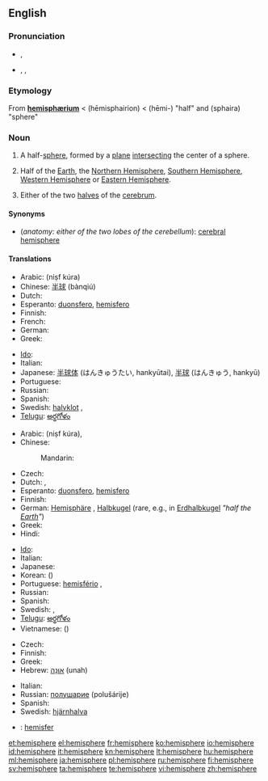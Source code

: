 {{wikipedia}}
{{also|hémisphère}}
==English==

===Pronunciation===
* {{a|RP}} {{IPA|/ˈhɛmɪsfɪə/}}, {{SAMPA|/"hEmIsfI@/}}
* {{a|US}} {{enPR|hĕ'mĭsfîr}}, {{IPA|/ˈhɛmɪsfɪər/}}, {{SAMPA|/"hEmIsfI@`/}}

===Etymology===
From {{etyl|la}} '''[[hemisphærium]]''' < {{etyl|grc}} {{term|lang=grc|ἡμισφαίριον}} (hēmisphairion) <  {{term|lang=grc|ἡμι-}} (hēmi-) "half" and {{term|lang=grc|σφαῖρα}} (sphaira) "sphere"

===Noun===
{{en-noun}}

# {{geometry}} A half-[[sphere]], formed by a [[plane]] [[intersect]]ing the center of a sphere.
# {{geography}} Half of the [[Earth]], the [[Northern Hemisphere]], [[Southern Hemisphere]], [[Western Hemisphere]] or [[Eastern Hemisphere]].
# {{anatomy}} Either of the two [[halves]] of the [[cerebrum]].

====Synonyms====
* (''anatomy: either of the two lobes of the cerebellum''): [[cerebral hemisphere]]

====Translations====
{{trans-top|half-sphere}}
* Arabic: {{Arab|[[نصف كرة]]}} (niṣf kúra)
* Chinese: [[半球]] (bànqiú)
* Dutch: {{t+|nl|hemisfeer|m}}
* Esperanto: [[duonsfero]], [[hemisfero]]
* Finnish: {{t-|fi|puolipallo}}
* French: {{t+|fr|hémisphère|m}}
* German: {{t+|de|Halbkugel|f}}
* Greek: {{t+|el|ημισφαίριο|tr=imisfério}}
{{trans-mid}}
* [[Ido]]: {{t|io|misfero|xs=Ido}}
* Italian: {{t+|it|emisfero}}
* Japanese: [[半球体]] (はんきゅうたい, hankyūtai), [[半球]] (はんきゅう, hankyū)
* Portuguese: {{t+|pt|hemisfério|m}}
* Russian: {{t+|ru|полушарие|n|tr=polušárije|sc=Cyrl}}
* Spanish: {{t+|es|hemisferio|m}}
* Swedish: [[halvklot]] {{c}}, {{t+|sv|hemisfär}} {{c}}
* [[Telugu]]: [[అర్థగోళం]]
{{trans-bottom}}

{{trans-top|half of the Earth}}
* Arabic: {{Arab|[[نصف كرة]]}} (niṣf kúra),  {{t|ar|نصف كرة|m|tr=niSf kúra|sc=Arab}}
* Chinese:
*: Mandarin: {{t|zh|半球|tr=bànqiú|sc=Hani}}
* Czech: {{t-|cs|polokoule|f}}
* Dutch: {{t+|nl|halfrond|n}}, {{t+|nl|hemisfeer|m}}
* Esperanto: [[duonsfero]], [[hemisfero]]
* Finnish: {{t-|fi|pallonpuolisko}}
* German: [[Hemisphäre]] {{f}}, [[Halbkugel]] {{f}} (rare, e.g., in [[Erdhalbkugel]] ''"half the [[Earth]]"'')
* Greek: {{t+|el|ημισφαίριο|m|tr=ημισφαίριο}}
* Hindi: {{t|hi|गोलार्ध|tr=gōlārdh|sc=Deva}}
{{trans-mid}}
* [[Ido]]: {{t|io|misfero|xs=Ido}}
* Italian: {{t+|it|emisfero}}
* Japanese: {{t|ja|半球|tr=はんきゅう, hankyū|sc=Jpan}}
* Korean: {{t|ko|반구|tr=bangu|sc=Kore}} ({{t|ko|半球|sc=Kore}})
* Portuguese: [[hemisfério]] {{m}},  {{t|pt|hemisfério|m}}
* Russian:  {{t+|ru|полушарие|n|tr=polušárije|sc=Cyrl}}
* Spanish: {{t|es|hemisferio|m}}
* Swedish: {{t|sv|halvklot|c}}, {{t+|sv|hemisfär}} {{c}}
* [[Telugu]]: [[అర్థగోళం]]
* Vietnamese: {{t|vi|bán cầu}} ({{t|vi|半球}})
{{trans-bottom}}

{{trans-top|lobe of cerebrum}}
* Czech: {{t-|cs|hemisféra|f}}
* Finnish: {{t-|fi|aivopuolisko}}
* Greek: {{t+|el|ημισφαίριο|m|tr=imisfério}}
* Hebrew: [[אונה|אוּנָה]] (unah) {{f}}
{{trans-mid}}
* Italian: {{t+|it|emisfero|m}}
* Russian: [[полушарие]] (polušárije) {{n}}
* Spanish: {{t|es|hemisferio|m}}
* Swedish: [[hjärnhalva]] {{c}}
{{trans-bottom}}

{{checktrans-top}}
* {{ttbc|Indonesian}}: [[hemisfer]]
{{trans-bottom}}

[[et:hemisphere]]
[[el:hemisphere]]
[[fr:hemisphere]]
[[ko:hemisphere]]
[[io:hemisphere]]
[[id:hemisphere]]
[[it:hemisphere]]
[[kn:hemisphere]]
[[lt:hemisphere]]
[[hu:hemisphere]]
[[ml:hemisphere]]
[[ja:hemisphere]]
[[pl:hemisphere]]
[[ru:hemisphere]]
[[fi:hemisphere]]
[[sv:hemisphere]]
[[ta:hemisphere]]
[[te:hemisphere]]
[[vi:hemisphere]]
[[zh:hemisphere]]